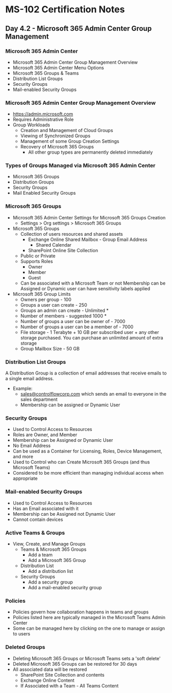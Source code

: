 # MS-102 Certification Notes
## Day 4.2 - Microsoft 365 Admin Center Group Management

### Microsoft 365 Admin Center
* Microsoft 365 Admin Center Group Management Overview
* Microsoft 365 Admin Center Menu Options
* Microsoft 365 Groups & Teams
* Distribution List Groups
* Security Groups
* Mail-enabled Security Groups

### Microsoft 365 Admin Center Group Management Overview
* https://admin.microsoft.com
* Requires Administrative Role
* Group Workloads
	* Creation and Management of Cloud Groups
	* Viewing of Synchronized Groups
	* Management of some Group Creation Settings
	* Recovery of Microsoft 365 Groups
		* All other group types are permanently deleted immediately

### Types of Groups Managed via Microsoft 365 Admin Center
* Microsoft 365 Groups
* Distribution Groups
* Security Groups
* Mail Enabled Security Groups

### Microsoft 365 Groups
* Microsoft 365 Admin Center Settings for Microsoft 365 Groups Creation
	* Settings > Org settings > Microsoft 365 Groups
* Microsoft 365 Groups
	* Collection of users resources and shared assets
		* Exchange Online Shared Mailbox - Group Email Address
			* Shared Calendar
		* SharePoint Online Site Collection
	* Public or Private
	* Supports Roles
		* Owner
		* Member
		* Guest
	* Can be associated with a Microsoft Team or not Membership can be Assigned or Dynamic user can have sensitivity labels applied
* Microsoft 365 Group Limits
	* Owners per group - 100
	* Groups a user can create - 250
	* Groups an admin can create - Unlimited *
	* Number of members - suggested 1000 *
	* Number of groups a user can be owner of - 7000
	* Number of groups a user can be a member of - 7000
	* File storage - 1 Terabyte + 10 GB per subscribed user + any other storage purchased. You can purchase an unlimited amount of extra storage
	* Group Mailbox Size - 50 GB

### Distribution List Groups
A Distribution Group is a collection of email addresses that receive emails to a single email address.
* Example:
	* sales@controlflowcorp.com which sends an email to everyone in the sales department
	* Membership can be assigned or Dynamic User

### Security Groups
* Used to Control Access to Resources
* Roles are Owner, and Member
* Membership can be Assigned or Dynamic User
* No Email Address
* Can be used as a Container for Licensing, Roles, Device Management, and more
* Used to Control who can Create Microsoft 365 Groups (and thus Microsoft Teams)
* Considered to be more efficient than managing individual access when appropriate

### Mail-enabled Security Groups
* Used to Control Access to Resources
* Has an Email associated with it
* Membership can be Assigned not Dynamic User
* Cannot contain devices

### Active Teams & Groups
* View, Create, and Manage Groups
	* Teams & Microsoft 365 Groups
		* Add a team
		* Add a Microsoft 365 Group
	* Distribution List
		* Add a distribution list
	* Security Groups
		* Add a security group
		* Add a mail-enabled security group

### Policies
* Policies govern how collaboration happens in teams and groups
* Policies listed here are typically managed in the Microsoft Teams Admin Center
* Some can be managed here by clicking on the one to manage or assign to users

### Deleted Groups
* Deleting Microsoft 365 Groups or Microsoft Teams sets a 'soft delete'
* Deleted Microsoft 365 Groups can be restored for 30 days
* All associated data will be restored
	* SharePoint Site Collection and contents
	* Exchange Online Content
	* If Associated with a Team - All Teams Content